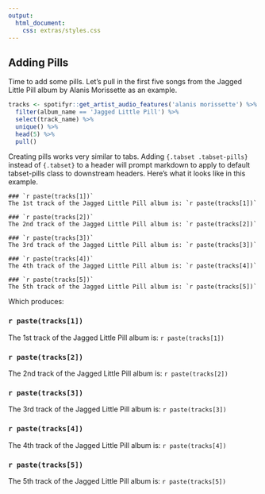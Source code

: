 ```yaml
---
output:
  html_document:
    css: extras/styles.css
---
```


## Adding Pills {.tabset .tabset-pills}
  
Time to add some pills. Let's pull in the first five songs from the Jagged Little Pill album by Alanis Morissette as an example. 
  
```r

tracks <- spotifyr::get_artist_audio_features('alanis morissette') %>% 
  filter(album_name == 'Jagged Little Pill') %>% 
  select(track_name) %>% 
  unique() %>% 
  head(5) %>% 
  pull()

```
  
Creating pills works very similar to tabs. Adding `{.tabset .tabset-pills}` instead of `{.tabset}` to a header will prompt markdown to apply to default tabset-pills class to downstream headers. Here's what it looks like in this example. 
  
````verbatim
### `r paste(tracks[1])`
The 1st track of the Jagged Little Pill album is: `r paste(tracks[1])`
  
### `r paste(tracks[2])`
The 2nd track of the Jagged Little Pill album is: `r paste(tracks[2])`
  
### `r paste(tracks[3])`
The 3rd track of the Jagged Little Pill album is: `r paste(tracks[3])`
  
### `r paste(tracks[4])`
The 4th track of the Jagged Little Pill album is: `r paste(tracks[4])`
  
### `r paste(tracks[5])`
The 5th track of the Jagged Little Pill album is: `r paste(tracks[5])`
````
  
Which produces:
  
### `r paste(tracks[1])`
The 1st track of the Jagged Little Pill album is: `r paste(tracks[1])`
  
### `r paste(tracks[2])`
The 2nd track of the Jagged Little Pill album is: `r paste(tracks[2])`
  
### `r paste(tracks[3])`
The 3rd track of the Jagged Little Pill album is: `r paste(tracks[3])`
  
### `r paste(tracks[4])`
The 4th track of the Jagged Little Pill album is: `r paste(tracks[4])`
  
### `r paste(tracks[5])`
The 5th track of the Jagged Little Pill album is: `r paste(tracks[5])`
  
  
  
  
  


